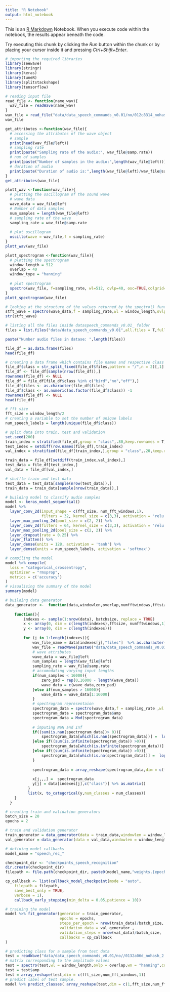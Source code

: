 ---
title: "R Notebook"
output: html_notebook
---

This is an [R Markdown](http://rmarkdown.rstudio.com) Notebook. When you execute code within the notebook, the results appear beneath the code. 

Try executing this chunk by clicking the *Run* button within the chunk or by placing your cursor inside it and pressing *Ctrl+Shift+Enter*. 

```{r}
# importing the required libraries
library(seewave)
library(stringr)
library(keras)
library(tuneR)
library(splitstackshape)
library(tensorflow)
```

```{r}
# reading input file
read_file <- function(name_wav){
  wav_file = readWave(name_wav)
}
wav_file = read_file("data/data_speech_commands_v0.01/no/012c8314_nohash_0.wav")
wav_file
```

```{r}


get_attributes <-function(wav_file){
  # accessing the attributes of the wave object
  # sample
  print(head(wav_file@left))
  # sampling rate
  print(paste("Sampling rate of the audio:", wav_file@samp.rate))
  # num of samples
  print(paste("Number of samples in the audio:",length(wav_file@left)))
  # duration of audio
  print(paste("Duration of audio is:",length(wav_file@left)/wav_file@samp.rate,"second"))
}
get_attributes(wav_file)
```

```{r}
plott_wav <-function(wav_file){
  # plotting the oscillogram of the sound wave 
  # wave data
  wave_data = wav_file@left
  # Number of data samples
  num_samples = length(wav_file@left)
  # sampling rate of the wave
  sampling_rate = wav_file@samp.rate
  
  # plot oscillogram
  oscillo(wave = wav_file,f = sampling_rate)
}
plott_wav(wav_file)
```

```{r}
plott_spectrogram <-function(wav_file){
  # plotting the spectrogram
  window_length = 512
  overlap = 40
  window_type = "hanning"
  
  # plot spectrogram
  spectro(wav_file, f=sampling_rate, wl=512, ovlp=40, osc=TRUE,colgrid="white", colwave="white", colaxis="white", collab="white", colbg="black")
}
plott_spectrogram(wav_file)
```

```{r}
# looking at the structure of the values returned by the spectro() function
stft_wave = spectro(wave_data,f = sampling_rate,wl = window_length,ovlp = overlap,wn = window_type,complex = T,plot = F,dB = NULL,norm = F)
str(stft_wave)
```

```{r}
# listing all the files inside dataspeech_commands_v0.01_ folder
files = list.files("data/data_speech_commands_v0.01",all.files = T,full.names = F,recursive = T)

paste("Number audio files in datase: ",length(files))

file_df = as.data.frame(files)
head(file_df)
```

```{r}
# creating a data frame which contains file names and respective class label
file_df$class = str_split_fixed(file_df$files,pattern = "/",n = 2)[,1]
file_df <- file_df[sample(nrow(file_df)),]
rownames(file_df) <- NULL
file_df = file_df[file_df$class %in% c("bird","no","off"),]
file_df$files <- as.character(file_df$files)
file_df$class <- as.numeric(as.factor(file_df$class)) -1
rownames(file_df) <- NULL
head(file_df)
```

```{r}
# fft size
fft_size = window_length/2
# creating a variable to set the number of unique labels
num_speech_labels = length(unique(file_df$class))
```

```{r}
# split data into train, test and validation
set.seed(200)
train_index = stratified(file_df,group = "class",.80,keep.rownames = T)$rn
test_index = setdiff(row.names(file_df),train_index)
val_index = stratified(file_df[train_index,],group = "class",.20,keep.rownames = T)$rn

train_data = file_df[setdiff(train_index,val_index),]
test_data = file_df[test_index,]
val_data = file_df[val_index,]
```

```{r}
# shuffle train and test data
test_data = test_data[sample(nrow(test_data)),]
train_data = train_data[sample(nrow(train_data)),]
```

```{r}
# building model to classify audio samples
model <- keras_model_sequential()
model %>%  
  layer_conv_2d(input_shape = c(fft_size, num_fft_windows,1), 
                filters = 32, kernel_size = c(3,3), activation = 'relu') %>% 
  layer_max_pooling_2d(pool_size = c(2, 2)) %>% 
  layer_conv_2d(filters = 64, kernel_size = c(3,3), activation = 'relu') %>% 
  layer_max_pooling_2d(pool_size = c(2, 2)) %>% 
  layer_dropout(rate = 0.25) %>% 
  layer_flatten() %>% 
  layer_dense(units = 128, activation = 'tanh') %>% 
  layer_dense(units = num_speech_labels, activation = 'softmax')
```

```{r}
# compiling the model
model %>% compile(
  loss = "categorical_crossentropy",
  optimizer = "rmsprop",
  metrics = c('accuracy')
)
# visualising the summary of the model
summary(model)
```

```{r}
# building data generator
data_generator <-  function(data,windowlen,overlap,numfftwindows,fftsize,windowtype,num_classes,batchsize) {
    
    function(){
        indexes <- sample(1:nrow(data), batchsize, replace = TRUE)
        x <- array(0, dim = c(length(indexes),fftsize, numfftwindows,1))
        y <- array(0, dim = c(length(indexes)))
        
        for (j in 1:length(indexes)){
            wav_file_name = data[indexes[j],"files"]  %>% as.character()
            wav_file = readWave(paste0("data/data_speech_commands_v0.01/",wav_file_name))
            # wave attributes
            wave_data = wav_file@left
            num_samples = length(wav_file@left)
            sampling_rate = wav_file@samp.rate
            # accomodating varying input lengths            
            if(num_samples < 16000){
                zero_pad = rep(0,16000 - length(wave_data))
                wave_data = c(wave_data,zero_pad)
            }else if(num_samples > 16000){
                wave_data = wave_data[1:16000]
            }
            # spectrogram representaion
            spectrogram_data = spectro(wave_data,f = sampling_rate ,wl = windowlen,ovlp = overlap,wn = windowtype,complex = T,plot = F,dB = NULL,norm = F)
            spectrogram_data = spectrogram_data$amp
            spectrogram_data = Mod(spectrogram_data)
            
            # imputing NaN and Inf
            if((sum(is.nan(spectrogram_data))> 0)){
                spectrogram_data[which(is.nan(spectrogram_data))] =  log(0.01)
            }else if((sum(is.infinite(spectrogram_data)) >0)){
                spectrogram_data[which(is.infinite(spectrogram_data))] =  log(0.01)
            }else if((sum(is.infinite(spectrogram_data)) >0)){
                spectrogram_data[which(is.na(spectrogram_data))] =  log(0.01)
            }
                
            spectrogram_data = array_reshape(spectrogram_data,dim = c(fftsize,numfftwindows,1))
            
            x[j,,,] =  spectrogram_data
            y[j] = data[indexes[j],c("class")] %>% as.matrix()
          }
          list(x, to_categorical(y,num_classes = num_classes))
    }
  }
```

```{r}
# creating train and validation generators
batch_size = 20
epochs = 2

# train and validation generator
train_generator = data_generator(data = train_data,windowlen = window_length,overlap = overlap,numfftwindows = num_fft_windows,fftsize = fft_size, windowtype = window_type,num_classes = num_speech_labels,batchsize = batch_size)
val_generator = data_generator(data = val_data,windowlen = window_length,overlap = overlap,numfftwindows = num_fft_windows,fftsize = fft_size, windowtype = window_type,num_classes = num_speech_labels,batchsize = batch_size)

```

```{r}
# defining model callbacks
model_name = "speech_rec_"

checkpoint_dir <- "checkpoints_speech_recognition"
dir.create(checkpoint_dir)
filepath <- file.path(checkpoint_dir, paste0(model_name,"weights.{epoch:02d}-{val_loss:.2f}.hdf5",sep=""))

cp_callback <- list(callback_model_checkpoint(mode = "auto",
    filepath = filepath,
    save_best_only = TRUE,
    verbose = 1),
    callback_early_stopping(min_delta = 0.05,patience = 10))
```

```{r}
# training the model
model %>% fit_generator(generator = train_generator,
                        epochs = epochs,
                        steps_per_epoch = nrow(train_data)/batch_size,
                        validation_data = val_generator ,
                        validation_steps = nrow(val_data)/batch_size,
                        callbacks = cp_callback
)
```

```{r}
# predicting class for a sample from test data
test = readWave("data/data_speech_commands_v0.01/no//0132a06d_nohash_2.wav")
# matrix corresponding to the amplitude values
test = spectro(test,wl = window_length,ovlp = overlap,wn = "hanning",complex = T,plot = F,dB = NULL,norm = F)
test = test$amp
test = array_reshape(test,dim = c(fft_size,num_fft_windows,1))
# predict label of test sample.
model %>% predict_classes( array_reshape(test,dim = c(1,fft_size,num_fft_windows,1)))
```

```{r}

```
